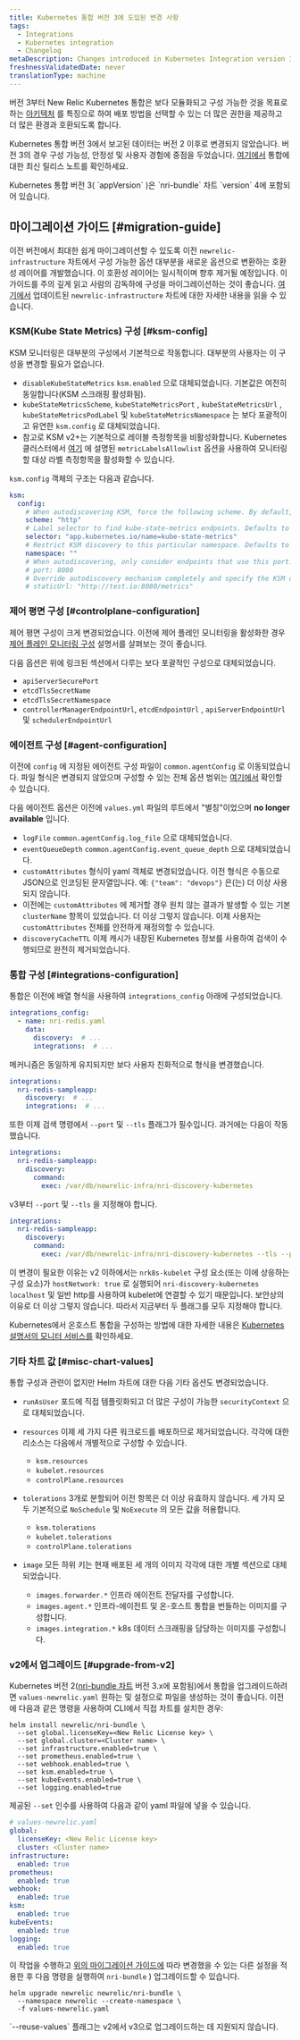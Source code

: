 ```yaml
---
title: Kubernetes 통합 버전 3에 도입된 변경 사항
tags:
  - Integrations
  - Kubernetes integration
  - Changelog
metaDescription: Changes introduced in Kubernetes Integration version 3
freshnessValidatedDate: never
translationType: machine
---
```


버전 3부터 New Relic Kubernetes 통합은 보다 모듈화되고 구성 가능한 것을 목표로 하는 [아키텍처](/docs/kubernetes-pixie/kubernetes-integration/get-started/kubernetes-components/#architecture) 를 특징으로 하여 배포 방법을 선택할 수 있는 더 많은 권한을 제공하고 더 많은 환경과 호환되도록 합니다.

Kubernetes 통합 버전 3에서 보고된 데이터는 버전 2 이후로 변경되지 않았습니다. 버전 3의 경우 구성 가능성, 안정성 및 사용자 경험에 중점을 두었습니다. [여기에서](/docs/release-notes/infrastructure-release-notes/kubernetes-integration-release-notes/) 통합에 대한 최신 릴리스 노트를 확인하세요.

<Callout variant="important">
  Kubernetes 통합 버전 3( `appVersion` )은 `nri-bundle` 차트 `version` 4에 포함되어 있습니다.
</Callout>

## 마이그레이션 가이드 [#migration-guide]

이전 버전에서 최대한 쉽게 마이그레이션할 수 있도록 이전 `newrelic-infrastructure` 차트에서 구성 가능한 옵션 대부분을 새로운 옵션으로 변환하는 호환성 레이어를 개발했습니다. 이 호환성 레이어는 일시적이며 향후 제거될 예정입니다. 이 가이드를 주의 깊게 읽고 사람의 감독하에 구성을 마이그레이션하는 것이 좋습니다. [여기에서](https://github.com/newrelic/nri-kubernetes/tree/main/charts/newrelic-infrastructure#newrelic-infrastructure) 업데이트된 `newrelic-infrastructure` 차트에 대한 자세한 내용을 읽을 수 있습니다.

### KSM(Kube State Metrics) 구성 [#ksm-config]

<Callout variant="tip">
  KSM 모니터링은 대부분의 구성에서 기본적으로 작동합니다. 대부분의 사용자는 이 구성을 변경할 필요가 없습니다.
</Callout>

* `disableKubeStateMetrics` `ksm.enabled` 으로 대체되었습니다. 기본값은 여전히 동일합니다(KSM 스크래핑 활성화됨).
* `kubeStateMetricsScheme`, `kubeStateMetricsPort` , `kubeStateMetricsUrl` , `kubeStateMetricsPodLabel` 및 `kubeStateMetricsNamespace` 는 보다 포괄적이고 유연한 `ksm.config` 로 대체되었습니다.
* 참고로 KSM v2+는 기본적으로 레이블 측정항목을 비활성화합니다. Kubernetes 클러스터에서 [여기](https://github.com/kubernetes/kube-state-metrics/blob/main/docs/developer/cli-arguments.md) 에 설명된 `metricLabelsAllowlist` 옵션을 사용하여 모니터링할 대상 라벨 측정항목을 활성화할 수 있습니다.

`ksm.config` 객체의 구조는 다음과 같습니다.

```yaml
ksm:
  config:
    # When autodiscovering KSM, force the following scheme. By default, `http` is used.
    scheme: "http"
    # Label selector to find kube-state-metrics endpoints. Defaults to `app.kubernetes.io/name=kube-state-metrics`.
    selector: "app.kubernetes.io/name=kube-state-metrics"
    # Restrict KSM discovery to this particular namespace. Defaults to all namespaces.
    namespace: ""
    # When autodiscovering, only consider endpoints that use this port. By default, all ports from the discovered `endpoint` are probed.
    # port: 8080
    # Override autodiscovery mechanism completely and specify the KSM url directly instead
    # staticUrl: "http://test.io:8080/metrics"
```

### 제어 평면 구성 [#controlplane-configuration]

제어 평면 구성이 크게 변경되었습니다. 이전에 제어 플레인 모니터링을 활성화한 경우 [제어 플레인 모니터링 구성](/docs/kubernetes-pixie/kubernetes-integration/advanced-configuration/configure-control-plane-monitoring) 설명서를 살펴보는 것이 좋습니다.

다음 옵션은 위에 링크된 섹션에서 다루는 보다 포괄적인 구성으로 대체되었습니다.

* `apiServerSecurePort`
* `etcdTlsSecretName`
* `etcdTlsSecretNamespace`
* `controllerManagerEndpointUrl`, `etcdEndpointUrl` , `apiServerEndpointUrl` 및 `schedulerEndpointUrl`

### 에이전트 구성 [#agent-configuration]

이전에 `config` 에 지정된 에이전트 구성 파일이 `common.agentConfig` 로 이동되었습니다. 파일 형식은 변경되지 않았으며 구성할 수 있는 전체 옵션 범위는 [여기에서](/docs/infrastructure/install-infrastructure-agent/configuration/infrastructure-agent-configuration-settings/) 확인할 수 있습니다.

다음 에이전트 옵션은 이전에 `values.yml` 파일의 루트에서 "별칭"이었으며 <DNT>**no longer available**</DNT> 입니다.

* `logFile` `common.agentConfig.log_file` 으로 대체되었습니다.
* `eventQueueDepth` `common.agentConfig.event_queue_depth` 으로 대체되었습니다.
* `customAttributes` 형식이 yaml 객체로 변경되었습니다. 이전 형식은 수동으로 JSON으로 인코딩된 문자열입니다. 예: `{"team": "devops"}` 은(는) 더 이상 사용되지 않습니다.
* 이전에는 `customAttributes` 에 제거할 경우 원치 않는 결과가 발생할 수 있는 기본 `clusterName` 항목이 있었습니다. 더 이상 그렇지 않습니다. 이제 사용자는 `customAttributes` 전체를 안전하게 재정의할 수 있습니다.
* `discoveryCacheTTL` 이제 캐시가 내장된 Kubernetes 정보를 사용하여 검색이 수행되므로 완전히 제거되었습니다.

### 통합 구성 [#integrations-configuration]

통합은 이전에 배열 형식을 사용하여 `integrations_config` 아래에 구성되었습니다.

```yaml
integrations_config:
  - name: nri-redis.yaml
    data:
      discovery:  # ...
      integrations:  # ...
```

메커니즘은 동일하게 유지되지만 보다 사용자 친화적으로 형식을 변경했습니다.

```yaml
integrations:
  nri-redis-sampleapp:
    discovery:  # ...
    integrations:  # ...
```

또한 이제 검색 명령에서 `--port` 및 `--tls` 플래그가 필수입니다. 과거에는 다음이 작동했습니다.

```yaml
integrations:
  nri-redis-sampleapp:
    discovery:
      command:
        exec: /var/db/newrelic-infra/nri-discovery-kubernetes
```

v3부터 `--port` 및 `--tls` 을 지정해야 합니다.

```yaml
integrations:
  nri-redis-sampleapp:
    discovery:
      command:
        exec: /var/db/newrelic-infra/nri-discovery-kubernetes --tls --port 10250
```

이 변경이 필요한 이유는 v2 이하에서는 `nrk8s-kubelet` 구성 요소(또는 이에 상응하는 구성 요소)가 `hostNetwork: true` 로 실행되어 `nri-discovery-kubernetes` `localhost` 및 일반 http를 사용하여 kubelet에 연결할 수 있기 때문입니다. 보안상의 이유로 더 이상 그렇지 않습니다. 따라서 지금부터 두 플래그를 모두 지정해야 합니다.

Kubernetes에서 온호스트 통합을 구성하는 방법에 대한 자세한 내용은 [Kubernetes 설명서의 모니터 서비스를](/docs/kubernetes-pixie/kubernetes-integration/link-apps-services/monitor-services-running-kubernetes) 확인하세요.

### 기타 차트 값 [#misc-chart-values]

통합 구성과 관련이 없지만 Helm 차트에 대한 다음 기타 옵션도 변경되었습니다.

* `runAsUser` 포드에 직접 템플릿화되고 더 많은 구성이 가능한 `securityContext` 으로 대체되었습니다.

* `resources` 이제 세 가지 다른 워크로드를 배포하므로 제거되었습니다. 각각에 대한 리소스는 다음에서 개별적으로 구성할 수 있습니다.

  * `ksm.resources`
  * `kubelet.resources`
  * `controlPlane.resources`

* `tolerations` 3개로 분할되어 이전 항목은 더 이상 유효하지 않습니다. 세 가지 모두 기본적으로 `NoSchedule` 및 `NoExecute` 의 모든 값을 허용합니다.

  * `ksm.tolerations`
  * `kubelet.tolerations`
  * `controlPlane.tolerations`

* `image` 모든 하위 키는 현재 배포된 세 개의 이미지 각각에 대한 개별 섹션으로 대체되었습니다.

  * `images.forwarder.*` 인프라 에이전트 전달자를 구성합니다.
  * `images.agent.*` 인프라-에이전트 및 온-호스트 통합을 번들하는 이미지를 구성합니다.
  * `images.integration.*` k8s 데이터 스크래핑을 담당하는 이미지를 구성합니다.

### v2에서 업그레이드 [#upgrade-from-v2]

Kubernetes 버전 2([nri-bundle 차트](https://github.com/newrelic/helm-charts/tree/master/charts/nri-bundle) 버전 3.x에 포함됨)에서 통합을 업그레이드하려면 `values-newrelic.yaml` <InlinePopover type="licenseKey"/>원하는 및 설정으로 파일을 생성하는 것이 좋습니다. 이전에 다음과 같은 명령을 사용하여 CLI에서 직접 차트를 설치한 경우:

```shell
helm install newrelic/nri-bundle \
  --set global.licenseKey=<New Relic License key> \
  --set global.cluster=<Cluster name> \
  --set infrastructure.enabled=true \
  --set prometheus.enabled=true \
  --set webhook.enabled=true \
  --set ksm.enabled=true \
  --set kubeEvents.enabled=true \
  --set logging.enabled=true
```

제공된 `--set` 인수를 사용하여 다음과 같이 yaml 파일에 넣을 수 있습니다.

```yaml
# values-newrelic.yaml
global:
  licenseKey: <New Relic License key>
  cluster: <Cluster name>
infrastructure:
  enabled: true
prometheus:
  enabled: true
webhook:
  enabled: true
ksm:
  enabled: true
kubeEvents:
  enabled: true
logging:
  enabled: true
```

이 작업을 수행하고 [위의 마이그레이션 가이드에](#migration-guide) 따라 변경했을 수 있는 다른 설정을 적용한 후 다음 명령을 실행하여 `nri-bundle` ) 업그레이드할 수 있습니다.

```shell
helm upgrade newrelic newrelic/nri-bundle \
  --namespace newrelic --create-namespace \
  -f values-newrelic.yaml
```

<Callout variant="important">
  `--reuse-values` 플래그는 v2에서 v3으로 업그레이드하는 데 지원되지 않습니다.
</Callout>